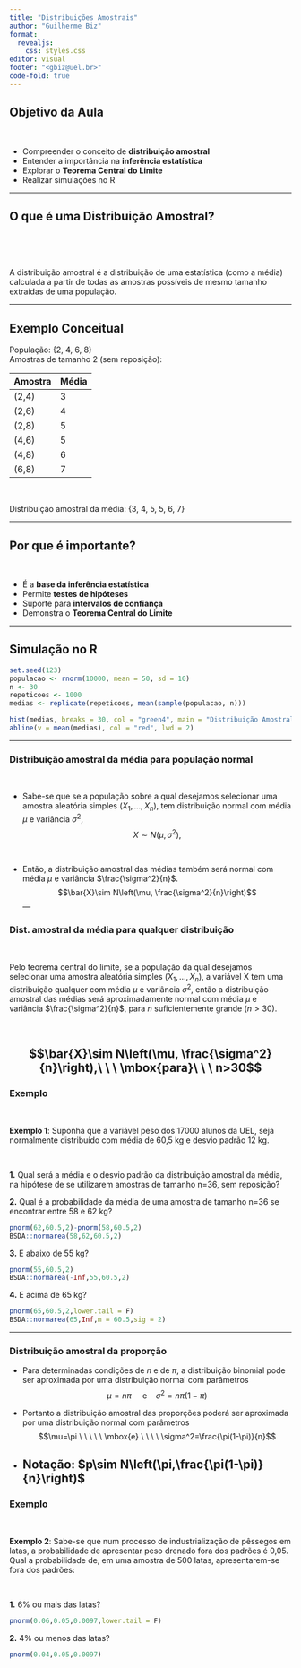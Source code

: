 ```yaml
---
title: "Distribuições Amostrais"
author: "Guilherme Biz"
format: 
  revealjs:
    css: styles.css
editor: visual
footer: "<gbiz@uel.br>" 
code-fold: true
---
```


## Objetivo da Aula

<br>

-   Compreender o conceito de **distribuição amostral**
-   Entender a importância na **inferência estatística**
-   Explorar o **Teorema Central do Limite**
-   Realizar simulações no R

------------------------------------------------------------------------

## O que é uma Distribuição Amostral?

<br>

<br>

A distribuição amostral é a distribuição de uma estatística (como a média) calculada a partir de todas as amostras possíveis de mesmo tamanho extraídas de uma população.

------------------------------------------------------------------------

## Exemplo Conceitual

População: {2, 4, 6, 8}\
Amostras de tamanho 2 (sem reposição):

| Amostra | Média |
|---------|-------|
| (2,4)   | 3     |
| (2,6)   | 4     |
| (2,8)   | 5     |
| (4,6)   | 5     |
| (4,8)   | 6     |
| (6,8)   | 7     |

<br>

Distribuição amostral da média: {3, 4, 5, 5, 6, 7}

------------------------------------------------------------------------

## Por que é importante?

<br>

-   É a **base da inferência estatística**
-   Permite **testes de hipóteses**
-   Suporte para **intervalos de confiança**
-   Demonstra o **Teorema Central do Limite**

------------------------------------------------------------------------

## Simulação no R

```r
set.seed(123) 
populacao <- rnorm(10000, mean = 50, sd = 10) 
n <- 30
repeticoes <- 1000 
medias <- replicate(repeticoes, mean(sample(populacao, n)))

hist(medias, breaks = 30, col = "green4", main = "Distribuição Amostral das Médias",ylab="Frequencia", xlab="Médias") 
abline(v = mean(medias), col = "red", lwd = 2)
```
---

### Distribuição amostral da média para população normal

<br>

- Sabe-se que se a população sobre a qual desejamos selecionar uma
  amostra aleatória simples $(X_1, ..., X_n)$, tem distribuição normal
  com média $\mu$ e variância $\sigma^2$,
  $$X\sim N\left(\mu, \sigma^2\right),$$

<br>

- Então, a distribuição amostral das médias também será normal com média
  $\mu$ e variância $\frac{\sigma^2}{n}$.
  $$\bar{X}\sim N\left(\mu, \frac{\sigma^2}{n}\right)$$
---


### Dist. amostral da média para qualquer distribuição

<br>

Pelo teorema central do limite, se a população da qual desejamos
  selecionar uma amostra aleatória simples $(X_1,...,X_n)$, a variável X
  tem uma distribuição qualquer com média $\mu$ e variância $\sigma^2$,
  então a distribuição amostral das médias será aproximadamente normal
  com média $\mu$ e variância $\frac{\sigma^2}{n}$, para $n$
  suficientemente grande ($n>30$).
  
  <br>

$$\bar{X}\sim N\left(\mu, \frac{\sigma^2}{n}\right),\ \ \ \mbox{para}\ \ \ n>30$$
---

### Exemplo

<br>

**Exemplo 1**: Suponha que a variável peso dos 17000 alunos da UEL, seja
normalmente distribuído com média de 60,5 kg e desvio padrão 12 kg.

<br>

**1.**  Qual será a média e o desvio padrão da distribuição amostral da
    média, na hipótese de se utilizarem amostras de tamanho n=36, sem
    reposição?

**2.**  Qual é a probabilidade da média de uma amostra de tamanho n=36 se
    encontrar entre 58 e 62 kg?
```r
pnorm(62,60.5,2)-pnorm(58,60.5,2)
BSDA::normarea(58,62,60.5,2)
```

**3.**  E abaixo de 55 kg?
```r
pnorm(55,60.5,2)
BSDA::normarea(-Inf,55,60.5,2)
```
**4.**  E acima de 65 kg?
```r
pnorm(65,60.5,2,lower.tail = F)
BSDA::normarea(65,Inf,m = 60.5,sig = 2)
```
---



### Distribuição amostral da proporção

- Para determinadas condições de $n$ e de $\pi$, a distribuição binomial
  pode ser aproximada por uma distribuição normal com parâmetros
  $$\mu=n\pi \ \ \ \ \ \mbox{e} \ \ \ \ \sigma^2=n\pi(1-\pi)$$

- Portanto a distribuição amostral das proporções poderá ser aproximada
  por uma distribuição normal com parâmetros
  $$\mu=\pi  \ \ \ \ \ \mbox{e} \ \ \ \ \sigma^2=\frac{\pi(1-\pi)}{n}$$

- Notação: $p\sim N\left(\pi,\frac{\pi(1-\pi)}{n}\right)$
---

### Exemplo

<br>

**Exemplo 2**: Sabe-se que num processo de industrialização de pêssegos em
latas, a probabilidade de apresentar peso drenado fora dos padrões é
0,05. Qual a probabilidade de, em uma amostra de 500 latas,
apresentarem-se fora dos padrões:

<br>

**1.**  6% ou mais das latas?
```r
pnorm(0.06,0.05,0.0097,lower.tail = F)
```
**2.**  4% ou menos das latas?
```r
pnorm(0.04,0.05,0.0097)
```



